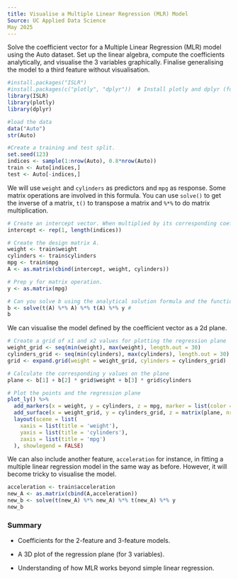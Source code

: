 ---
title: Visualise a Multiple Linear Regression (MLR) Model
Source: UC Applied Data Science
May 2025
---

Solve the coefficient vector for a Multiple Linear Regression (MLR) model using the Auto dataset. Set up the linear algebra, compute the coefficients analytically, and visualise the 3 variables graphically. Finalise generalising the model to a third feature without visualisation.

```{r}
#install.packages("ISLR")
#install.packages(c("plotly", "dplyr"))  # Install plotly and dplyr (for %>%)
library(ISLR)
library(plotly)
library(dplyr)
```

```{r}

#load the data
data("Auto")
str(Auto)
```

```{r}
#Create a training and test split. 
set.seed(123)
indices <- sample(1:nrow(Auto), 0.8*nrow(Auto))
train <- Auto[indices,]
test <- Auto[-indices,]
```

We will use `weight` and `cylinders` as predictors and `mpg` as response. Some matrix operations are involved in this formula. You can use `solve()` to get the inverse of a matrix, `t()` to transpose a matrix and `%*%` to do matrix multiplication.

```{r}
# Create an intercept vector. When multiplied by its corresponding coefficient in the regression equation, it contributes the intercept value to the model. 
intercept <- rep(1, length(indices))

# Create the design matrix A. 
weight <- train$weight
cylinders <- train$cylinders
mpg <- train$mpg
A <- as.matrix(cbind(intercept, weight, cylinders))

# Prep y for matrix operation. 
y <- as.matrix(mpg)

# Can you solve b using the analytical solution formula and the functions introduced? 
b <- solve(t(A) %*% A) %*% t(A) %*% y #
b
```

We can visualise the model defined by the coefficient vector as a 2d plane.

```{r}
# Create a grid of x1 and x2 values for plotting the regression plane
weight_grid <- seq(min(weight), max(weight), length.out = 30)
cylinders_grid <- seq(min(cylinders), max(cylinders), length.out = 30)
grid <- expand.grid(weight = weight_grid, cylinders = cylinders_grid)

# Calculate the corresponding y values on the plane
plane <- b[1] + b[2] * grid$weight + b[3] * grid$cylinders

# Plot the points and the regression plane
plot_ly() %>%
  add_markers(x = weight, y = cylinders, z = mpg, marker = list(color = 'blue', size = 4)) %>%
  add_surface(x = weight_grid, y = cylinders_grid, z = matrix(plane, nrow = 30, ncol = 30), opacity = 0.6, colorscale = list(c(0, 1), c("red", "red")), showscale = FALSE, name = 'Regression Plane') %>%
  layout(scene = list(
    xaxis = list(title = 'weight'),
    yaxis = list(title = 'cylinders'),
    zaxis = list(title = 'mpg')
  ), showlegend = FALSE)
```

We can also include another feature, `acceleration` for instance, in fitting a multiple linear regression model in the same way as before. However, it will become tricky to visualise the model.

```{r}
acceleration <- train$acceleration
new_A <- as.matrix(cbind(A,acceleration))
new_b <- solve(t(new_A) %*% new_A) %*% t(new_A) %*% y
new_b
```

### Summary

-   Coefficients for the 2-feature and 3-feature models.

-   A 3D plot of the regression plane (for 3 variables).

-   Understanding of how MLR works beyond simple linear regression.

